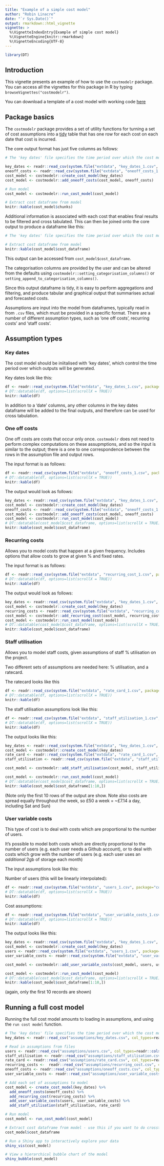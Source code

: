 ```yaml
---
title: "Example of a simple cost model"
author: "Robin Linacre"
date: "`r Sys.Date()`"
output: rmarkdown::html_vignette
vignette: >
  %\VignetteIndexEntry{Example of simple cost model}
  %\VignetteEngine{knitr::rmarkdown}
  %\VignetteEncoding{UTF-8}
---
```


```r
library(DT)

```

## Introduction

This vignette presents an example of how to use the `costmodelr` package.  You can access all the vignettes for this package in R by typing `browseVignettes("costmodelr")`.

You can download a template of a cost model with working code [here](https://github.com/RobinL/costmodelr_project_template)

## Package basics

The `costmodelr` package provides a set of utility functions for turning a set of cost assumptions into a [tidy](http://vita.had.co.nz/papers/tidy-data.pdf) table that has one row for each cost on each date that cost is incurred. 

The core output format has just five columns as follows:

```r
# The 'key dates' file specifies the time period over which the cost model produces estimates

key_dates <- readr::read_csv(system.file("extdata", "key_dates_1.csv", package="costmodelr"), col_types=readr::cols())
oneoff_costs <- readr::read_csv(system.file("extdata", "oneoff_costs_1.csv", package="costmodelr"), col_types=readr::cols())
cost_model <- costmodelr::create_cost_model(key_dates)
cost_model <- costmodelr::add_oneoff_costs(cost_model, oneoff_costs)

# Run model
cost_model <- costmodelr::run_cost_model(cost_model)

# Extract cost dataframe from model
knitr::kable(cost_model$chunks)
```

Additional information is associated with each cost that enables final results to be filtered and cross tabulated. This can then be joined onto the core output to produce a dataframe like this:

```r
# The 'key dates' file specifies the time period over which the cost model produces estimates

# Extract cost dataframe from model
knitr::kable(cost_model$cost_dataframe)

```

This output can be accessed from `cost_model$cost_dataframe`.

The categorisation columns are provided by the user and can be altered from the defaults using `costmodelr::setting_categorisation_columns()` or `setting_append_to_categorisation_columns()`.

Since this output dataframe is tidy, it is easy to perform aggregations and filtering, and produce tabular and graphical output that summarises actual and forecasted costs.

Assumptions are input into the model from dataframes, typically read in from `.csv` files, which must be provided in a specific format.  There are a number of different assumption types, such as 'one off costs', recurring costs' and 'staff costs'.

## Assumption types

### Key dates

The cost model should be iniitalised with 'key dates', which control the time period over which outputs will be generated. 

Key dates look like this:

```r

df <- readr::read_csv(system.file("extdata", "key_dates_1.csv", package="costmodelr"), col_types=readr::cols())
# DT::datatable(df, options=list(scrollX = TRUE))
knitr::kable(df)
```

In addition to a 'date' columns, any other columns in the key dates dataframe will be added to the final outputs, and therefore can be used for cross tabulation.

### One off costs

One off costs are costs that occur only once. `costmodelr` does not need to perform complex computations on these assupmptions, and so the input is similar to the output; there is a one to one correspondence between the rows in the assumption file and output rows.

The input format is as follows:

```r
df <- readr::read_csv(system.file("extdata", "oneoff_costs_1.csv", package="costmodelr"), col_types=readr::cols())
# DT::datatable(df, options=list(scrollX = TRUE))
knitr::kable(df)
```

The output would look as follows:

```r
key_dates <- readr::read_csv(system.file("extdata", "key_dates_1.csv", package="costmodelr"), col_types=readr::cols())
cost_model <- costmodelr::create_cost_model(key_dates)
oneoff_costs <- readr::read_csv(system.file("extdata", "oneoff_costs_1.csv", package="costmodelr"), col_types=readr::cols())
cost_model <- costmodelr::add_oneoff_costs(cost_model, oneoff_costs)
cost_model <- costmodelr::run_cost_model(cost_model)
# DT::datatable(cost_model$cost_dataframe, options=list(scrollX = TRUE))
knitr::kable(cost_model$cost_dataframe)
```


### Recurring costs

Allows you to model costs that happen at a given frequency. Includes options that allow costs to grow at given % and fixed rates.

The input format is as follows:

```r

df <- readr::read_csv(system.file("extdata", "recurring_cost_1.csv", package="costmodelr"), col_types=readr::cols())
# DT::datatable(df, options=list(scrollX = TRUE))
knitr::kable(df)
```

The output would look as follows:

```r
key_dates <- readr::read_csv(system.file("extdata", "key_dates_1.csv", package="costmodelr"), col_types=readr::cols())
cost_model <- costmodelr::create_cost_model(key_dates)
recurring_costs <- readr::read_csv(system.file("extdata", "recurring_cost_1.csv", package="costmodelr"), col_types=readr::cols())
cost_model <- costmodelr::add_recurring_cost(cost_model, recurring_costs)
cost_model <- costmodelr::run_cost_model(cost_model)
# DT::datatable(cost_model$cost_dataframe, options=list(scrollX = TRUE))
knitr::kable(cost_model$cost_dataframe)

```

### Staff utilisation 

Allows you to model staff costs, given assumptions of staff % utilisation on the project.

Two different sets of assumptions are needed here:  % utilisation, and a ratecard.  

The ratecard looks like this

```r

df <- readr::read_csv(system.file("extdata", "rate_card_1.csv", package="costmodelr"), col_types=readr::cols())
# DT::datatable(df, options=list(scrollX = TRUE))
knitr::kable(df)
```

The staff utilisation assumptions look like this:

```r

df <- readr::read_csv(system.file("extdata", "staff_utilisation_1.csv", package="costmodelr"), col_types=readr::cols())
# DT::datatable(df, options=list(scrollX = TRUE))
knitr::kable(df)
```

The output looks like this:

```r
key_dates <- readr::read_csv(system.file("extdata", "key_dates_1.csv", package="costmodelr"), col_types=readr::cols())
cost_model <- costmodelr::create_cost_model(key_dates)
rate_card <- readr::read_csv(system.file("extdata", "rate_card_1.csv", package="costmodelr"), col_types=readr::cols())
staff_utilisation <- readr::read_csv(system.file("extdata", "staff_utilisation_1.csv", package="costmodelr"), col_types=readr::cols())

cost_model <- costmodelr::add_staff_utilisation(cost_model, staff_utilisation, rate_card)

cost_model <- costmodelr::run_cost_model(cost_model)
# DT::datatable(cost_model$cost_dataframe, options=list(scrollX = TRUE))
knitr::kable(cost_model$cost_dataframe[1:10,])

```

(Note only the first 10 rows of the output are show.  Note also costs are spread equally throughout the week, so £50 a week = ~£7.14 a day, including Sat and Sun)

### User variable costs

This type of cost is to deal with costs which are proportional to the number of users. 

It's possible to model both costs which are directly proportional to the number of users (e.g. each user needs a Github account), or to deal with costs which grow with the number of users (e.g. each user uses an *additional* 2gb of storage each month)

The input assumptions look like this:

Number of users (this will be linearly interpolated):

```r

df <- readr::read_csv(system.file("extdata", "users_1.csv", package="costmodelr"), col_types=readr::cols())
# DT::datatable(df, options=list(scrollX = TRUE))
knitr::kable(df)
```

Cost assumptions:

```r

df <- readr::read_csv(system.file("extdata", "user_variable_costs_1.csv", package="costmodelr"), col_types=readr::cols())
# DT::datatable(df, options=list(scrollX = TRUE))
knitr::kable(df)
```

The output looks like this:

```r
key_dates <- readr::read_csv(system.file("extdata", "key_dates_1.csv", package="costmodelr"), col_types=readr::cols())
cost_model <- costmodelr::create_cost_model(key_dates)
users <- readr::read_csv(system.file("extdata", "users_1.csv", package="costmodelr"), col_types=readr::cols())
user_variable_costs <- readr::read_csv(system.file("extdata", "user_variable_costs_1.csv", package="costmodelr"), col_types=readr::cols())

cost_model <- costmodelr::add_user_variable_costs(cost_model, users, user_variable_costs)

cost_model <- costmodelr::run_cost_model(cost_model)
# DT::datatable(cost_model$cost_dataframe, options=list(scrollX = TRUE))
knitr::kable(cost_model$cost_dataframe[1:10,])
```


(again, only the first 10 records are shown)

## Running a full cost model

Running the full cost model amounts to loading in assumptions, and using the `run cost model` function.

```r
# The 'key dates' file specifies the time period over which the cost model produces estimates
key_dates <- readr::read_csv("assumptions/key_dates.csv", col_types=readr::cols())

# Read in assumptions from files
users <- readr::read_csv("assumptions/users.csv", col_types=readr::cols())
staff_utilisation <- readr::read_csv("assumptions/staff_utilisation.csv", col_types=readr::cols())
rate_card <- readr::read_csv("assumptions/rate_card.csv", col_types=readr::cols())
recurring_costs <-  readr::read_csv("assumptions/recurring_cost.csv", col_types=readr::cols())
oneoff_costs <- readr::read_csv("assumptions/oneoff_costs.csv", col_types=readr::cols())
user_variable_costs <- readr::read_csv("assumptions/user_variable_costs.csv", col_types =readr::cols())

# Add each set of assumptions to model
cost_model <- create_cost_model(key_dates) %>% 
  add_oneoff_costs(oneoff_costs) %>% 
  add_recurring_cost(recurring_costs) %>%  
  add_user_variable_costs(users, user_variable_costs) %>% 
  add_staff_utilisation(staff_utilisation, rate_card)

# Run model
cost_model <- run_cost_model(cost_model)

# Extract cost dataframe from model - use this if you want to do crosstabs or filters
cost_model$cost_dataframe

# Run a Shiny app to interactively explore your data
shiny_vis(cost_model)

# View a hierarchical bubble chart of the model
shiny_bubble(cost_model)
```


